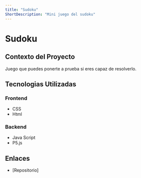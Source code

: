 ```yaml
---
title: "Sudoku"
ShortDescription: "Mini juego del sudoku"
---
```


# Sudoku


## Contexto del Proyecto
Juego que puedes ponerte a prueba si eres capaz de resolverlo.

## Tecnologias Utilizadas 

### Frontend
- CSS
- Html 

### Backend
- Java Script
- P5.js 



## Enlaces
- [Repositorio] 
